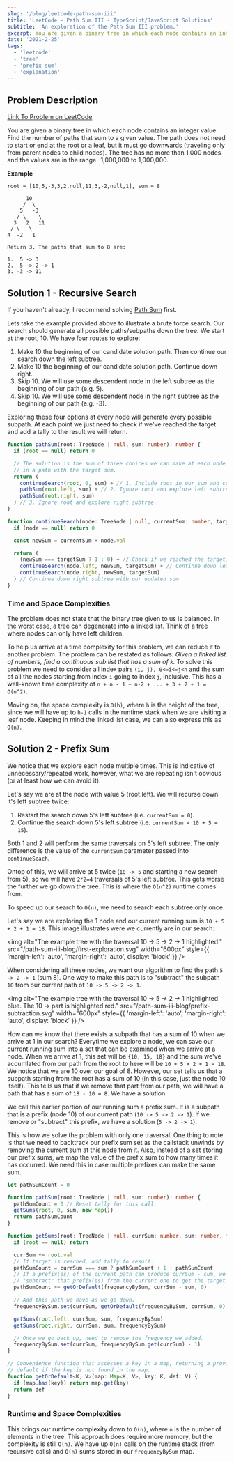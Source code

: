 ```yaml
---
slug: '/blog/leetcode-path-sum-iii'
title: 'LeetCode - Path Sum III - TypeScript/JavaScript Solutions'
subtitle: 'An exploration of the Path Sum III problem.'
excerpt: You are given a binary tree in which each node contains an integer value. Find the number of paths that sum to a given value. The path does not need to start or end at the root or a leaf, but it must go downwards (traveling only from parent nodes to child nodes).
date: '2021-2-25'
tags:
  - 'leetcode'
  - 'tree'
  - 'prefix sum'
  - 'explanation'
---
```


## Problem Description

[Link To Problem on LeetCode](https://leetcode.com/problems/path-sum-iii/)

You are given a binary tree in which each node contains an integer value. Find the number of paths that sum to a given value.
The path does not need to start or end at the root or a leaf, but it must go downwards (traveling only from parent nodes to child nodes).
The tree has no more than 1,000 nodes and the values are in the range -1,000,000 to 1,000,000.

**Example**

```
root = [10,5,-3,3,2,null,11,3,-2,null,1], sum = 8

      10
     /  \
    5   -3
   / \    \
  3   2   11
 / \   \
4  -2   1

Return 3. The paths that sum to 8 are:

1.  5 -> 3
2.  5 -> 2 -> 1
3. -3 -> 11
```

## Solution 1 - Recursive Search

If you haven't already, I recommend solving [Path Sum](https://leetcode.com/problems/path-sum/) first.

Lets take the example provided above to illustrate a brute force search. Our search should generate all possible
paths/subpaths down the tree. We start at the root, 10. We have four routes to explore:

1. Make 10 the beginning of our candidate solution path. Then continue our search down the left subtree.
2. Make 10 the beginning of our candidate solution path. Continue down right.
3. Skip 10. We will use some descendent node in the left subtree as the beginning of our path (e.g. 5).
4. Skip 10. We will use some descendent node in the right subtree as the beginning of our path (e.g. -3).

Exploring these four options at every node will generate every possible subpath. At each point we just need
to check if we've reached the target and add a tally to the result we will return.

```ts
function pathSum(root: TreeNode | null, sum: number): number {
  if (root == null) return 0

  // The solution is the sum of three choices we can make at each node that result
  // in a path with the target sum.
  return (
    continueSearch(root, 0, sum) + // 1. Include root in our sum and continue searching.
    pathSum(root.left, sum) + // 2. Ignore root and explore left subtree.
    pathSum(root.right, sum)
  ) // 3. Ignore root and explore right subtree.
}

function continueSearch(node: TreeNode | null, currentSum: number, targetSum: number): number {
  if (node == null) return 0

  const newSum = currentSum + node.val

  return (
    (newSum === targetSum ? 1 : 0) + // Check if we reached the target, if so, add one to result.
    continueSearch(node.left, newSum, targetSum) + // Continue down left subtree with our updated sum.
    continueSearch(node.right, newSum, targetSum)
  ) // Continue down right subtree with our updated sum.
}
```

### Time and Space Complexities

The problem does not state that the binary tree given to us is balanced. In the worst case, a tree can
degenerate into a linked list. Think of a tree where nodes can only have left children.

To help us arrive at a time complexity for this problem, we can reduce it to another problem. The problem can be restated as follows:
_Given a linked list of numbers, find a continuous sub list that has a sum of `k`._ To solve this problem we need to consider all index pairs
`(i, j), 0<=i<=j<n` and the sum of all the nodes starting from index `i` going to index `j`, inclusive.
This has a well-known time complexity of `n + n - 1 + n-2 + ... + 3 + 2 + 1 = O(n^2)`.

Moving on, the space complexity is `O(h)`, where `h` is the height of the tree, since we will have up to `h-1` calls
in the runtime stack when we are visiting a leaf node. Keeping in mind the linked list case, we can also express this
as `O(n)`.

## Solution 2 - Prefix Sum

We notice that we explore each node multiple times. This is indicative of unnecessary/repeated work, however, what
we are repeating isn't obvious (or at least how we can avoid it).

Let's say we are at the node with value 5 (root.left). We will recurse down it's left subtree twice:

1. Restart the search down 5's left subtree (i.e. `currentSum = 0`).
2. Continue the search down 5's left subtree (i.e. `currentSum = 10 + 5 = 15`).

Both 1 and 2 will perform the same traversals on 5's left subtree. The only difference is the value
of the `currentSum` parameter passed into `continueSeach`.

Ontop of this, we will arrive at 5 twice (`10 -> 5` and starting a new search from 5), so we will have `2*2=4` traversals
of 5's left subtree. This gets worse the further we go down the tree. This is where the `O(n^2)` runtime comes from.

To speed up our search to `O(n)`, we need to search each subtree only once.

Let's say we are exploring the 1 node and our current running sum is
`10 + 5 + 2 + 1 = 18`. This image illustrates were we currently are in our search:

<img
  alt="The example tree with the traversal 10 -> 5 -> 2 -> 1 highlighted."
  src="/path-sum-iii-blog/first-exploration.svg"
  width="600px"
  style={{ 'margin-left': 'auto', 'margin-right': 'auto', display: 'block' }}
/>

When considering all these nodes, we want our algorithm to find the path `5 -> 2 -> 1` (sum 8).
One way to make this path is to "subtract" the subpath `10` from our current path of `10 -> 5 -> 2 -> 1`.

<img
  alt="The example tree with the traversal 10 -> 5 -> 2 -> 1 highlighted blue. The 10 -> part is highlighted red."
  src="/path-sum-iii-blog/prefix-subtraction.svg"
  width="600px"
  style={{ 'margin-left': 'auto', 'margin-right': 'auto', display: 'block' }}
/>

How can we know that there exists a subpath that has a sum of 10 when we arrive at 1 in our search?
Everytime we explore a node, we can save our current running sum into a set that can be examined
when we arrive at a node. When we arrive at 1, this set will be `{10, 15, 18}` and the sum we've accumlated
from our path from the root to here will be `10 + 5 + 2 + 1 = 18`. We notice that we are 10 over our goal of 8.
However, our set tells us that a subpath starting from the root has a sum of 10 (in this case, just the node 10 itself).
This tells us that if we remove that part from our path, we will have a path that has a sum of `18 - 10 = 8`.
We have a solution.

We call this earlier portion of our running sum a prefix sum. It is a subpath that is a prefix (node 10) of our current path
(`10 -> 5 -> 2 -> 1`). If we remove or "subtract" this prefix, we have a solution (`5 -> 2 -> 1`).

This is how we solve the problem with only one traversal. One thing to note is that we need to backtrack our prefix sum
set as the callstack unwinds by removing the current sum at this node from it. Also, instead of a set storing our prefix sums,
we map the value of the prefix sum to how many times it has occurred. We need this in case multiple prefixes can make
the same sum.

```ts
let pathSumCount = 0

function pathSum(root: TreeNode | null, sum: number): number {
  pathSumCount = 0 // Reset tally for this call.
  getSums(root, 0, sum, new Map())
  return pathSumCount
}

function getSums(root: TreeNode | null, currSum: number, sum: number, frequencyBySum: Map<number, number>) {
  if (root == null) return

  currSum += root.val
  // If target is reached, add tally to result.
  pathSumCount = currSum === sum ? pathSumCount + 1 : pathSumCount
  // If a prefix(es) of the current path can produce currSum - sum, we can
  // "subtract" that prefix(es) from the current one to get the target sum.
  pathSumCount += getOrDefault(frequencyBySum, currSum - sum, 0)

  // Add this path we have as we go down.
  frequencyBySum.set(currSum, getOrDefault(frequencyBySum, currSum, 0) + 1)

  getSums(root.left, currSum, sum, frequencyBySum)
  getSums(root.right, currSum, sum, frequencyBySum)

  // Once we go back up, need to remove the frequency we added.
  frequencyBySum.set(currSum, frequencyBySum.get(currSum) - 1)
}

// Convenience function that accesses a key in a map, returning a provided
// default if the key is not found in the map.
function getOrDefault<K, V>(map: Map<K, V>, key: K, def: V) {
  if (map.has(key)) return map.get(key)
  return def
}
```

### Runtime and Space Complexities

This brings our runtime complexity down to `O(n)`, where `n` is the number of elements in the tree.
This approach does require more memory, but the complexity is still `O(n)`. We have up `O(n)` calls
on the runtime stack (from recursive calls) and `O(n)` sums stored in our `frequencyBySum` map.
